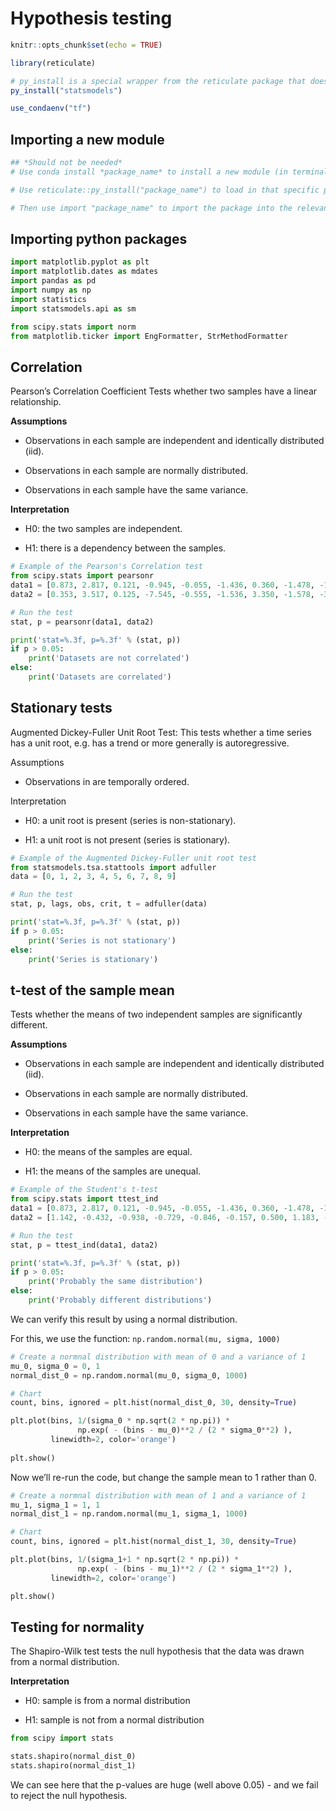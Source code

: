 
# Hypothesis testing 

```r

knitr::opts_chunk$set(echo = TRUE)

library(reticulate)

# py_install is a special wrapper from the reticulate package that does "conda install" automatically
py_install("statsmodels")

use_condaenv("tf")
```

## Importing a new module

```python

## *Should not be needed* 
# Use conda install *package_name* to install a new module (in terminal)

# Use reticulate::py_install("package_name") to load in that specific package to the R Studio environment

# Then use import "package_name" to import the package into the relevant chunk

```

## Importing python packages

```python
import matplotlib.pyplot as plt
import matplotlib.dates as mdates
import pandas as pd
import numpy as np
import statistics
import statsmodels.api as sm

from scipy.stats import norm
from matplotlib.ticker import EngFormatter, StrMethodFormatter
```

## Correlation

Pearson's Correlation Coefficient Tests whether two samples have a linear relationship.

**Assumptions**

-   Observations in each sample are independent and identically distributed (iid).

-   Observations in each sample are normally distributed.

-   Observations in each sample have the same variance.

**Interpretation**

-   H0: the two samples are independent.

-   H1: there is a dependency between the samples.

```python

# Example of the Pearson's Correlation test
from scipy.stats import pearsonr
data1 = [0.873, 2.817, 0.121, -0.945, -0.055, -1.436, 0.360, -1.478, -1.637, -1.869]
data2 = [0.353, 3.517, 0.125, -7.545, -0.555, -1.536, 3.350, -1.578, -3.537, -1.579]

# Run the test
stat, p = pearsonr(data1, data2)

print('stat=%.3f, p=%.3f' % (stat, p))
if p > 0.05:
	print('Datasets are not correlated')
else:
	print('Datasets are correlated')

```

## Stationary tests

Augmented Dickey-Fuller Unit Root Test: This tests whether a time series has a unit root, e.g. has a trend or more generally is autoregressive.

Assumptions

-   Observations in are temporally ordered.

Interpretation

-   H0: a unit root is present (series is non-stationary).

-   H1: a unit root is not present (series is stationary).

```python

# Example of the Augmented Dickey-Fuller unit root test
from statsmodels.tsa.stattools import adfuller
data = [0, 1, 2, 3, 4, 5, 6, 7, 8, 9]

# Run the test
stat, p, lags, obs, crit, t = adfuller(data)

print('stat=%.3f, p=%.3f' % (stat, p))
if p > 0.05:
    print('Series is not stationary')
else:
    print('Series is stationary')

```

## t-test of the sample mean

Tests whether the means of two independent samples are significantly different.

**Assumptions**

-   Observations in each sample are independent and identically distributed (iid).

-   Observations in each sample are normally distributed.

-   Observations in each sample have the same variance.

**Interpretation**

-   H0: the means of the samples are equal.

-   H1: the means of the samples are unequal.

```python

# Example of the Student's t-test
from scipy.stats import ttest_ind
data1 = [0.873, 2.817, 0.121, -0.945, -0.055, -1.436, 0.360, -1.478, -1.637, -1.869]
data2 = [1.142, -0.432, -0.938, -0.729, -0.846, -0.157, 0.500, 1.183, -1.075, -0.169]

# Run the test
stat, p = ttest_ind(data1, data2)

print('stat=%.3f, p=%.3f' % (stat, p))
if p > 0.05:
	print('Probably the same distribution')
else:
	print('Probably different distributions')

```

We can verify this result by using a normal distribution.

For this, we use the function: `np.random.normal(mu, sigma, 1000)`

```python

# Create a normnal distribution with mean of 0 and a variance of 1
mu_0, sigma_0 = 0, 1
normal_dist_0 = np.random.normal(mu_0, sigma_0, 1000)

# Chart
count, bins, ignored = plt.hist(normal_dist_0, 30, density=True)

plt.plot(bins, 1/(sigma_0 * np.sqrt(2 * np.pi)) *
               np.exp( - (bins - mu_0)**2 / (2 * sigma_0**2) ),
         linewidth=2, color='orange')
         
plt.show()         

```

Now we'll re-run the code, but change the sample mean to 1 rather than 0.

```python

# Create a normnal distribution with mean of 1 and a variance of 1
mu_1, sigma_1 = 1, 1
normal_dist_1 = np.random.normal(mu_1, sigma_1, 1000)

# Chart
count, bins, ignored = plt.hist(normal_dist_1, 30, density=True)

plt.plot(bins, 1/(sigma_1+1 * np.sqrt(2 * np.pi)) *
               np.exp( - (bins - mu_1)**2 / (2 * sigma_1**2) ),
         linewidth=2, color='orange')

plt.show()

```

## Testing for normality

The Shapiro-Wilk test tests the null hypothesis that the data was drawn from a normal distribution.

**Interpretation**

-   H0: sample is from a normal distribution

-   H1: sample is not from a normal distribution

```python

from scipy import stats

stats.shapiro(normal_dist_0)
stats.shapiro(normal_dist_1)

```

We can see here that the p-values are huge (well above 0.05) - and we fail to reject the null hypothesis.
